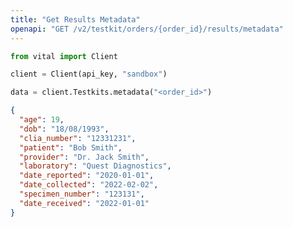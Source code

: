 ```yaml
---
title: "Get Results Metadata"
openapi: "GET /v2/testkit/orders/{order_id}/results/metadata"
---
```


<RequestExample>

```python Python
from vital import Client

client = Client(api_key, "sandbox")

data = client.Testkits.metadata("<order_id>")

```

</RequestExample>

<ResponseExample>

```json Response
{
  "age": 19,
  "dob": "18/08/1993",
  "clia_number": "12331231",
  "patient": "Bob Smith",
  "provider": "Dr. Jack Smith",
  "laboratory": "Quest Diagnostics",
  "date_reported": "2020-01-01",
  "date_collected": "2022-02-02",
  "specimen_number": "123131",
  "date_received": "2022-01-01"
}
```

</ResponseExample>
